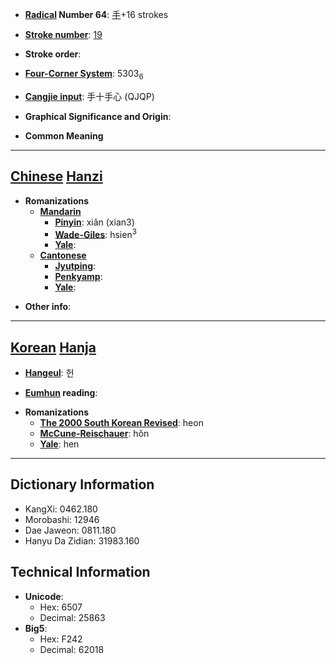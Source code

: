 * '''[[Wiktionary:Chinese radical index| Radical]] Number 64''': [[Wiktionary:Chinese radical index 手|手]]+16 strokes

* '''[[Wiktionary:Chinese total strokes index|Stroke number]]''': [[Wiktionary:Chinese total strokes index 19|19]]

* '''Stroke order''': 

* '''[[Wiktionary:Chinese four corner index|Four-Corner System]]''': 5303<sub>6</sub>

* '''[[Wiktionary:Chinese Cangjie index|Cangjie input]]''': 手十手心 (QJQP)

* '''Graphical Significance and Origin''': 

* '''Common Meaning'''

----

== [[Chinese]] [[Hanzi]] ==

* '''Romanizations'''
** '''[[Mandarin]]'''
*** '''[[Pinyin]]''': xiǎn (xian3)
*** '''[[Wade-Giles]]''': hsien<sup>3</sup>
*** '''[[Yale]]''': 
** '''[[Cantonese]]'''
*** '''[[Jyutping]]''':
*** '''[[Penkyamp]]''': 
*** '''[[Yale]]''': 

* '''Other info''': 

----

== [[Korean]] [[Hanja]] ==

* '''[[Hangeul]]''': 헌

* '''[[Eumhun]] reading''': 

* '''Romanizations'''
** '''[[The 2000 South Korean Revised Romanization|The 2000 South Korean Revised]]''': heon
** '''[[McCune-Reischauer]]''': hŏn
** '''[[Yale]]''': hen

----

== Dictionary Information ==

* KangXi: 0462.180
* Morobashi: 12946
* Dae Jaweon: 0811.180
* Hanyu Da Zidian: 31983.160

== Technical Information ==

* '''Unicode''':
** Hex: 6507
** Decimal: 25863
* '''Big5''':
** Hex: F242
** Decimal: 62018